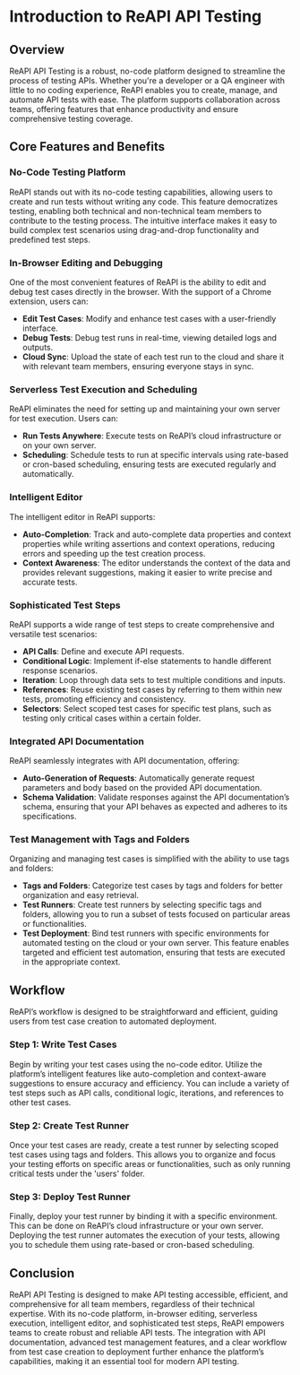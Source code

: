 
# Introduction to ReAPI API Testing

## Overview

ReAPI API Testing is a robust, no-code platform designed to streamline the process of testing APIs. Whether you're a developer or a QA engineer with little to no coding experience, ReAPI enables you to create, manage, and automate API tests with ease. The platform supports collaboration across teams, offering features that enhance productivity and ensure comprehensive testing coverage.

## Core Features and Benefits

### No-Code Testing Platform

ReAPI stands out with its no-code testing capabilities, allowing users to create and run tests without writing any code. This feature democratizes testing, enabling both technical and non-technical team members to contribute to the testing process. The intuitive interface makes it easy to build complex test scenarios using drag-and-drop functionality and predefined test steps.

### In-Browser Editing and Debugging

One of the most convenient features of ReAPI is the ability to edit and debug test cases directly in the browser. With the support of a Chrome extension, users can:
- **Edit Test Cases**: Modify and enhance test cases with a user-friendly interface.
- **Debug Tests**: Debug test runs in real-time, viewing detailed logs and outputs.
- **Cloud Sync**: Upload the state of each test run to the cloud and share it with relevant team members, ensuring everyone stays in sync.

### Serverless Test Execution and Scheduling

ReAPI eliminates the need for setting up and maintaining your own server for test execution. Users can:
- **Run Tests Anywhere**: Execute tests on ReAPI’s cloud infrastructure or on your own server.
- **Scheduling**: Schedule tests to run at specific intervals using rate-based or cron-based scheduling, ensuring tests are executed regularly and automatically.

### Intelligent Editor

The intelligent editor in ReAPI supports:
- **Auto-Completion**: Track and auto-complete data properties and context properties while writing assertions and context operations, reducing errors and speeding up the test creation process.
- **Context Awareness**: The editor understands the context of the data and provides relevant suggestions, making it easier to write precise and accurate tests.

### Sophisticated Test Steps

ReAPI supports a wide range of test steps to create comprehensive and versatile test scenarios:
- **API Calls**: Define and execute API requests.
- **Conditional Logic**: Implement if-else statements to handle different response scenarios.
- **Iteration**: Loop through data sets to test multiple conditions and inputs.
- **References**: Reuse existing test cases by referring to them within new tests, promoting efficiency and consistency.
- **Selectors**: Select scoped test cases for specific test plans, such as testing only critical cases within a certain folder.

### Integrated API Documentation

ReAPI seamlessly integrates with API documentation, offering:
- **Auto-Generation of Requests**: Automatically generate request parameters and body based on the provided API documentation.
- **Schema Validation**: Validate responses against the API documentation’s schema, ensuring that your API behaves as expected and adheres to its specifications.

### Test Management with Tags and Folders

Organizing and managing test cases is simplified with the ability to use tags and folders:
- **Tags and Folders**: Categorize test cases by tags and folders for better organization and easy retrieval.
- **Test Runners**: Create test runners by selecting specific tags and folders, allowing you to run a subset of tests focused on particular areas or functionalities.
- **Test Deployment**: Bind test runners with specific environments for automated testing on the cloud or your own server. This feature enables targeted and efficient test automation, ensuring that tests are executed in the appropriate context.

## Workflow

ReAPI’s workflow is designed to be straightforward and efficient, guiding users from test case creation to automated deployment.
<Steps>
### Step 1: Write Test Cases

Begin by writing your test cases using the no-code editor. Utilize the platform’s intelligent features like auto-completion and context-aware suggestions to ensure accuracy and efficiency. You can include a variety of test steps such as API calls, conditional logic, iterations, and references to other test cases.

### Step 2: Create Test Runner

Once your test cases are ready, create a test runner by selecting scoped test cases using tags and folders. This allows you to organize and focus your testing efforts on specific areas or functionalities, such as only running critical tests under the 'users' folder.

### Step 3: Deploy Test Runner

Finally, deploy your test runner by binding it with a specific environment. This can be done on ReAPI’s cloud infrastructure or your own server. Deploying the test runner automates the execution of your tests, allowing you to schedule them using rate-based or cron-based scheduling.
</Steps>

## Conclusion

ReAPI API Testing is designed to make API testing accessible, efficient, and comprehensive for all team members, regardless of their technical expertise. With its no-code platform, in-browser editing, serverless execution, intelligent editor, and sophisticated test steps, ReAPI empowers teams to create robust and reliable API tests. The integration with API documentation, advanced test management features, and a clear workflow from test case creation to deployment further enhance the platform’s capabilities, making it an essential tool for modern API testing.
